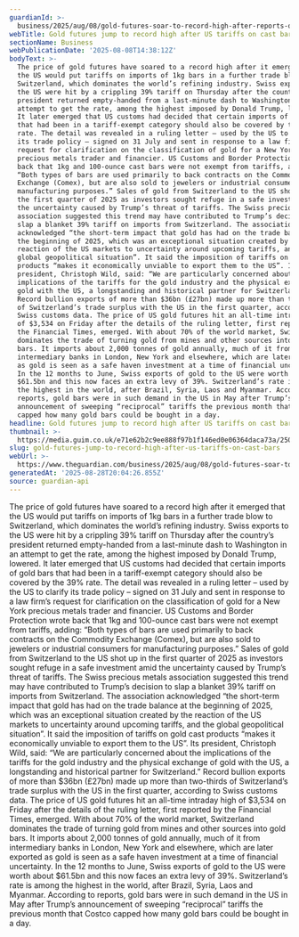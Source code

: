 ```yaml
---
guardianId: >-
  business/2025/aug/08/gold-futures-soar-to-record-high-after-reports-of-us-tariffs-on-swiss-bars
webTitle: Gold futures jump to record high after US tariffs on cast bars
sectionName: Business
webPublicationDate: '2025-08-08T14:38:12Z'
bodyText: >-
  The price of gold futures have soared to a record high after it emerged that
  the US would put tariffs on imports of 1kg bars in a further trade blow to
  Switzerland, which dominates the world’s refining industry. Swiss exports to
  the US were hit by a crippling 39% tariff on Thursday after the country’s
  president returned empty-handed from a last-minute dash to Washington in an
  attempt to get the rate, among the highest imposed by Donald Trump, lowered.
  It later emerged that US customs had decided that certain imports of gold bars
  that had been in a tariff-exempt category should also be covered by the 39%
  rate. The detail was revealed in a ruling letter – used by the US to clarify
  its trade policy – signed on 31 July and sent in response to a law firm’s
  request for clarification on the classification of gold for a New York
  precious metals trader and financier. US Customs and Border Protection wrote
  back that 1kg and 100-ounce cast bars were not exempt from tariffs, adding:
  “Both types of bars are used primarily to back contracts on the Commodity
  Exchange (Comex), but are also sold to jewelers or industrial consumers for
  manufacturing purposes.” Sales of gold from Switzerland to the US shot up in
  the first quarter of 2025 as investors sought refuge in a safe investment amid
  the uncertainty caused by Trump’s threat of tariffs. The Swiss precious metals
  association suggested this trend may have contributed to Trump’s decision to
  slap a blanket 39% tariff on imports from Switzerland. The association
  acknowledged “the short-term impact that gold has had on the trade balance at
  the beginning of 2025, which was an exceptional situation created by the
  reaction of the US markets to uncertainty around upcoming tariffs, and the
  global geopolitical situation”. It said the imposition of tariffs on gold cast
  products “makes it economically unviable to export them to the US”. Its
  president, Christoph Wild, said: “We are particularly concerned about the
  implications of the tariffs for the gold industry and the physical exchange of
  gold with the US, a longstanding and historical partner for Switzerland.”
  Record bullion exports of more than $36bn (£27bn) made up more than two-thirds
  of Switzerland’s trade surplus with the US in the first quarter, according to
  Swiss customs data. The price of US gold futures hit an all-time intraday high
  of $3,534 on Friday after the details of the ruling letter, first reported by
  the Financial Times, emerged. With about 70% of the world market, Switzerland
  dominates the trade of turning gold from mines and other sources into gold
  bars. It imports about 2,000 tonnes of gold annually, much of it from
  intermediary banks in London, New York and elsewhere, which are later exported
  as gold is seen as a safe haven investment at a time of financial uncertainty.
  In the 12 months to June, Swiss exports of gold to the US were worth about
  $61.5bn and this now faces an extra levy of 39%. Switzerland’s rate is among
  the highest in the world, after Brazil, Syria, Laos and Myanmar. According to
  reports, gold bars were in such demand in the US in May after Trump’s
  announcement of sweeping “reciprocal” tariffs the previous month that Costco
  capped how many gold bars could be bought in a day.
headline: Gold futures jump to record high after US tariffs on cast bars
thumbnail: >-
  https://media.guim.co.uk/e71e62b2c9ee888f97b1f146ed0e06364daca73a/250_0_2503_2003/500.jpg
slug: gold-futures-jump-to-record-high-after-us-tariffs-on-cast-bars
webUrl: >-
  https://www.theguardian.com/business/2025/aug/08/gold-futures-soar-to-record-high-after-reports-of-us-tariffs-on-swiss-bars
generatedAt: '2025-08-28T20:04:26.855Z'
source: guardian-api
---
```

The price of gold futures have soared to a record high after it emerged that the US would put tariffs on imports of 1kg bars in a further trade blow to Switzerland, which dominates the world’s refining industry. Swiss exports to the US were hit by a crippling 39% tariff on Thursday after the country’s president returned empty-handed from a last-minute dash to Washington in an attempt to get the rate, among the highest imposed by Donald Trump, lowered. It later emerged that US customs had decided that certain imports of gold bars that had been in a tariff-exempt category should also be covered by the 39% rate. The detail was revealed in a ruling letter – used by the US to clarify its trade policy – signed on 31 July and sent in response to a law firm’s request for clarification on the classification of gold for a New York precious metals trader and financier. US Customs and Border Protection wrote back that 1kg and 100-ounce cast bars were not exempt from tariffs, adding: “Both types of bars are used primarily to back contracts on the Commodity Exchange (Comex), but are also sold to jewelers or industrial consumers for manufacturing purposes.” Sales of gold from Switzerland to the US shot up in the first quarter of 2025 as investors sought refuge in a safe investment amid the uncertainty caused by Trump’s threat of tariffs. The Swiss precious metals association suggested this trend may have contributed to Trump’s decision to slap a blanket 39% tariff on imports from Switzerland. The association acknowledged “the short-term impact that gold has had on the trade balance at the beginning of 2025, which was an exceptional situation created by the reaction of the US markets to uncertainty around upcoming tariffs, and the global geopolitical situation”. It said the imposition of tariffs on gold cast products “makes it economically unviable to export them to the US”. Its president, Christoph Wild, said: “We are particularly concerned about the implications of the tariffs for the gold industry and the physical exchange of gold with the US, a longstanding and historical partner for Switzerland.” Record bullion exports of more than $36bn (£27bn) made up more than two-thirds of Switzerland’s trade surplus with the US in the first quarter, according to Swiss customs data. The price of US gold futures hit an all-time intraday high of $3,534 on Friday after the details of the ruling letter, first reported by the Financial Times, emerged. With about 70% of the world market, Switzerland dominates the trade of turning gold from mines and other sources into gold bars. It imports about 2,000 tonnes of gold annually, much of it from intermediary banks in London, New York and elsewhere, which are later exported as gold is seen as a safe haven investment at a time of financial uncertainty. In the 12 months to June, Swiss exports of gold to the US were worth about $61.5bn and this now faces an extra levy of 39%. Switzerland’s rate is among the highest in the world, after Brazil, Syria, Laos and Myanmar. According to reports, gold bars were in such demand in the US in May after Trump’s announcement of sweeping “reciprocal” tariffs the previous month that Costco capped how many gold bars could be bought in a day.
